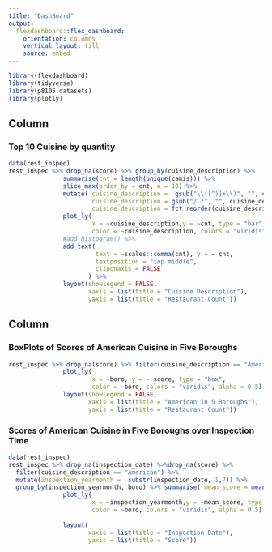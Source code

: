```yaml
---
title: "DashBoard"
output: 
  flexdashboard::flex_dashboard:
    orientation: columns
    vertical_layout: fill
    source: embed
---
```


```r
library(flexdashboard)
library(tidyverse)
library(p8105.datasets)
library(plotly)
```

Column {data-width=650}
-----------------------------------------------------------------------

### Top 10 Cuisine by quantity

```r
data(rest_inspec)
rest_inspec %>% drop_na(score) %>% group_by(cuisine_description) %>%
               summarise(cnt = length(unique(camis))) %>% 
               slice_max(order_by = cnt, n = 10) %>% 
               mutate( cuisine_description =  gsub("\\([^)]+\\)", "", cuisine_description),
                       cuisine_description = gsub("/.*", "", cuisine_description),
                       cuisine_description = fct_reorder(cuisine_description, cnt))%>% 
               plot_ly(
                       x = ~cuisine_description,y = ~cnt, type = "bar", 
                       color = ~cuisine_description, colors = "viridis", alpha = 0.5)  %>% 
               #add_histogram() %>%
               add_text(
                        text = ~scales::comma(cnt), y = ~ cnt, 
                        textposition = "top middle", 
                        cliponaxis = FALSE
                      ) %>%
               layout(showlegend = FALSE,
                      xaxis = list(title = "Cuisine Description"),
                      yaxis = list(title = "Restaurant Count"))

```



Column {data-width=350}
-----------------------------------------------------------------------
### BoxPlots of Scores of American Cuisine in Five Boroughs

```r
rest_inspec %>% drop_na(score) %>% filter(cuisine_description == "American") %>%
               plot_ly(
                       x = ~boro, y = ~ score, type = "box", 
                       color = ~boro, colors = "viridis", alpha = 0.5)  %>% 
               layout(showlegend = FALSE,
                      xaxis = list(title = "American in 5 Boroughs"),
                      yaxis = list(title = "Restaurant Count"))
```
### Scores of American Cuisine in Five Boroughs over Inspection Time

```r
data(rest_inspec)
rest_inspec %>% drop_na(inspection_date) %>%drop_na(score) %>%  
  filter(cuisine_description == "American") %>%
  mutate(inspection_yearmonth =  substr(inspection_date, 1,7)) %>% 
  group_by(inspection_yearmonth, boro) %>% summarise( mean_score = mean(score),.groups = "keep") %>% 
               plot_ly(
                       x = ~inspection_yearmonth,y = ~mean_score, type = 'scatter' , mode = 'markers' ,
                       color = ~boro, colors = "viridis", alpha = 0.5)  %>% 
               
               layout(
                      xaxis = list(title = "Inspection Date"),
                      yaxis = list(title = "Score"))

```

